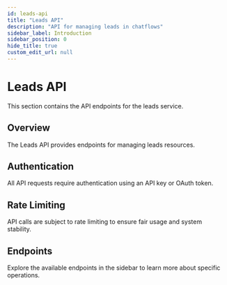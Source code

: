 ```yaml
---
id: leads-api
title: "Leads API"
description: "API for managing leads in chatflows"
sidebar_label: Introduction
sidebar_position: 0
hide_title: true
custom_edit_url: null
---
```


# Leads API

This section contains the API endpoints for the leads service.

## Overview

The Leads API provides endpoints for managing leads resources.

## Authentication

All API requests require authentication using an API key or OAuth token.

## Rate Limiting

API calls are subject to rate limiting to ensure fair usage and system stability.

## Endpoints

Explore the available endpoints in the sidebar to learn more about specific operations.


      